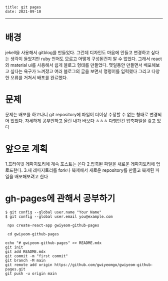 ```
title: git pages
date: 2021-09-10
```
---


# 배경
jekell을 사용해서 gitblog를 만들었다.
그런데 디자인도 마음에 안들고 변경하고 싶다는 생각이 들었지만
ruby 언어도 모르고 어떻게 구성된건지 알 수 없었다.
그래서 react와 material ui를 사용해서 쉽게 블로그 형태를 만들었다.
몇일동안 만들면서 배포해보고 싶다는 욕구가 느껴졌고 
여러 블로그의 글을 보면서 명령어를 입력했다
그리고 다양한 오류를 거쳐서 배포를 완료했다.

# 문제
문제는 배포를 하고나니 git repository에 파일이 
더이상 수정할 수 없는 형태로 변경되어 있었다.
자세하게 공부안하고 올린 내가 바보다 ㅎㅎㅎ
다행인건 압축파일을 갖고 있다

# 앞으로 계획
1.프라이빗 레파지토리에 계속 포스트는 쓴다
2.압축된 파일을 새로운 레파지토리에 업로드한다.
3.새 레파지토리를 fork나 복제해서 새로운 repository를 만들고 복제된 파일을 배포해보려고 한다

# gh-pages에 관해서 공부하기

```
$ git config --global user.name "Your Name"
$ git config --global user.email you@example.com

 npx create-react-app gwiyeom-github-pages

 cd gwiyeom-github-pages

echo "# gwiyeom-github-pages" >> README.mdx
git init
git add README.mdx
git commit -m "first commit"
git branch -M main
git remote add origin https://github.com/gwiyeomgo/gwiyeom-github-pages.git
git push -u origin main
```